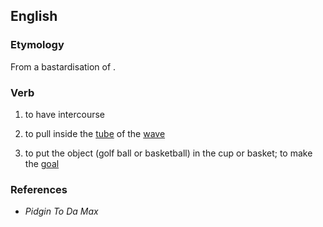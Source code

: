 ==English==

===Etymology===
From a {{etyl|haw|hwc}} bastardisation of {{etyl|en|en}} {{term|put|lang=en}} {{term|inside|lang=en}}.

===Verb===
{{head|en|verb}}

# {{context|Hawaii|slang|vulgar|lang=en}} to have intercourse
# {{context|Hawaii|surfing|slang|lang=en}} to pull inside the [[tube]] of the [[wave]]
# {{context|Hawaii|sports|slang|lang=en}} to put the object (golf ball or basketball) in the cup or basket; to make the [[goal]]

===References===
* ''Pidgin To Da Max''